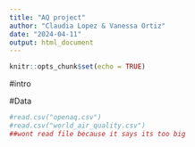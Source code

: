 ```yaml
---
title: "AQ project"
author: "Claudia Lopez & Vanessa Ortiz"
date: "2024-04-11"
output: html_document
---
```


```r
knitr::opts_chunk$set(echo = TRUE)
```

#intro

#Data 
```r
#read.csv("openaq.csv")
#read.csv("world_air_quality.csv")
##wont read file because it says its too big



```
